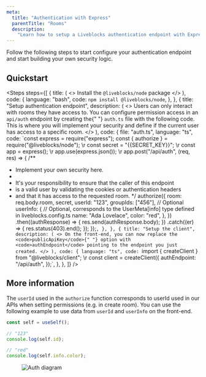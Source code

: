 ```yaml
---
meta:
  title: "Authentication with Express"
  parentTitle: "Rooms"
  description:
    "Learn how to setup a Liveblocks authentication endpoint with Express"
---
```


Follow the following steps to start configure your authentication endpoint and
start building your own security logic.

## Quickstart

<Steps
  steps={[
    {
      title: (
        <>
          Install the <code>@liveblocks/node</code> package
        </>
      ),
      code: {
        language: "bash",
        code: `npm install @liveblocks/node`,
      },
    },
    {
      title: "Setup authentication endpoint",
      description: (
        <>
          Users can only interact with rooms they have access to. You can
          configure permission access in an `api/auth` endpoint by creating the{" "}
          <code>auth.ts</code>
          file with the following code. This is where you will implement your security
          and define if the current user has access to a specific room.
        </>
      ),
      code: {
        file: "auth.ts",
        language: "ts",
        code: `const express = require("express");
const { authorize } = require("@liveblocks/node");
\r
const secret = "{{SECRET_KEY}}";
\r
const app = express();
\r
app.use(express.json());
\r
app.post("/api/auth", (req, res) => {
  /**
   * Implement your own security here.
   *
   * It's your responsibility to ensure that the caller of this endpoint
   * is a valid user by validating the cookies or authentication headers
   * and that it has access to the requested room.
   */
  authorize({
    room: req.body.room,
    secret,
    userId: "123",
    groupIds: ["456"], // Optional
    userInfo: {
      // Optional, corresponds to the UserMeta[info] type defined in liveblocks.config.ts
      name: "Ada Lovelace",
      color: "red",
    },
  })
    .then((authResponse) => {
      res.send(authResponse.body);
    })
    .catch((er) => {
      res.status(403).end();
    });
});`,
      },
    },
    {
      title: "Setup the client",
      description: (
        <>
          On the front-end, you can now replace the <code>publicApiKey</code>{" "}
          option with <code>authEndpoint</code> pointing to the endpoint you
          just created.
        </>
      ),
      code: {
        language: "ts",
        code: `import { createClient } from "@liveblocks/client";
\r
const client = createClient({
  authEndpoint: "/api/auth",
});`,
      },
    },
  ]}
/>

## More information

The `userId` used in the `authorize` function corresponds to userId used in our
APIs when setting permissions (e.g. in create room). You can use the following
example to use data from `userId` and `userInfo` on the front-end.

```ts
const self = useSelf();

// "123"
console.log(self.id);

// "red"
console.log(self.info.color);
```

<Figure highlight={false}>
  <Image
    src="/assets/auth-diagram.svg"
    alt="Auth diagram"
    width={730}
    height={504}
  />
</Figure>
